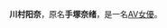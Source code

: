 {{expand|time=2011-05-02T08:38:55+00:00}}
{{unreferenced|time=2011-05-02T08:38:55+00:00}}
{{AV女優|
|モデル名=手塚 奈緒
|ふりがな=モデルコレクション
|愛称=
|別名=川村 阳奈
|生年=1986
|生月=7
|生日=1
|出身地={{JPN}}・[[東京都|東京都]]
|血液型=A型
|星座=
|時点=
|身長=158
|体重=
|バスト=83
|ウエスト=56
|ヒップ=85
|カップ=
|股下=
|靴=
|身体備考=
|ジャンル=
|AV出演期間=
|他の活動=
|その他=
}}
'''川村阳奈'''，原名'''手塚奈绪'''，是一名[[AV女優|AV女優]]。